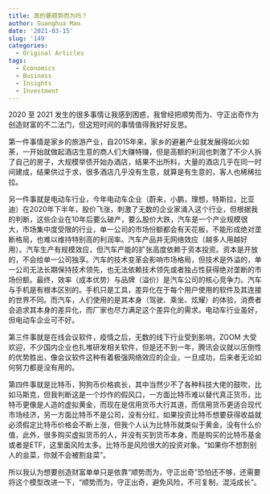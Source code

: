 ```yaml
---
title: 真的要顺势而为吗？
author: Guanghua Mao
date: '2021-03-15'
slug: '149'
categories:
  - Original Articles
tags:
  - Economics
  - Business
  - Insights
  - Investment
---
```


2020 至 2021 发生的很多事情让我感到困惑，我曾经把顺势而为、守正出奇作为创造财富的不二法门，但这短时间的事情值得我好好反思。

第一件事情是家乡的旅游产业，自2015年来，家乡的避暑产业就发展得如火如荼，一开始就做起酒店生意的商人们大赚特赚，但是高额的利润也刺激了不少人拆了自己的房子，大规模举债开始办酒店，结果不出所料，大量的酒店几乎在同一时间建成，结果供过于求，很多酒店几乎没有生意，就算是有生意的，客人也稀稀拉拉。

另一件事就是电动车行业，今年电动车企业（蔚来，小鹏，理想，特斯拉，比亚迪）在2020年下半年，股价飞涨，刺激了无数的企业家涌入这个行业，但根据我的判断，这些企业在10年后要么破产，要么股价大跌，汽车是一个产业规模很大，市场集中度受限的行业，单一公司的市场份额都会有天花板，不能形成绝对垄断格局，也难以维持特别高的利润率。汽车产品并无网络效应（越多人用越好用）。汽车生产有规模效应，但汽车产能的扩张高度依赖于资本投资。资本是开放的，不会给单一公司独享。汽车的技术变革会影响市场格局，但技术是外溢的，单一公司无法长期保持技术领先，也无法依赖技术领先或者独占性获得绝对垄断的市场份额。最终，效率（成本优势）与品牌（溢价）是汽车公司的核心竞争力。汽车与手机是有根本区别的。手机只是工具，差异化在于每个用户使用的软件及其连接的世界不同。而汽车，人们使用的是其本身（驾驶、乘坐、炫耀）的体验，消费者会追求其本身的差异化，而厂家也尽力满足这个差异化的需求。电动车行业虽好，但电动车企业可不好。

第三件事就是在线会议软件，疫情之后，无数的线下行业受到影响，ZOOM 大受欢迎，不少国内企业也扎堆研发相关软件，但是还不到一年，腾讯会议就以压倒性的优势胜出，像会议软件这种有着极强网络效应的企业，一旦成功，后来者无论如何努力都是没有用的。

第四件事就是比特币，狗狗币价格疯长，其中当然少不了各种科技大佬的鼓吹，比如马斯克，但我判断这是一个炒作的假风口，一方面比特币难以替代真正货币，比特币更像是人造的虚拟黄金，而现在是信用货币大行其道，而信用货币更适合现代市场经济，另一方面比特币不是公司，没有分红，如果投资比特币想要获得收益就必须假定比特币价格会不断上涨，但我个人认为比特币就类似于黄金，没有什么价值，此外，很多购买虚拟货币的人，并没有买到货币本身，而是购买的比特币基金或者是ETF，这里面风险太多。比特币是风险很大的投资对象。“如果你不想割别人的韭菜，你就不会被割韭菜”。

所以我认为想要创造财富单单只是依靠“顺势而为，守正出奇”恐怕还不够，还需要将这个模型改进一下，“顺势而为，守正出奇，避免风险，不可复制，混沌成长”。